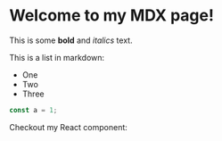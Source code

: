 # Welcome to my MDX page!

This is some **bold** and _italics_ text.

This is a list in markdown:

- One
- Two
- Three

```js
const a = 1;
```

Checkout my React component: